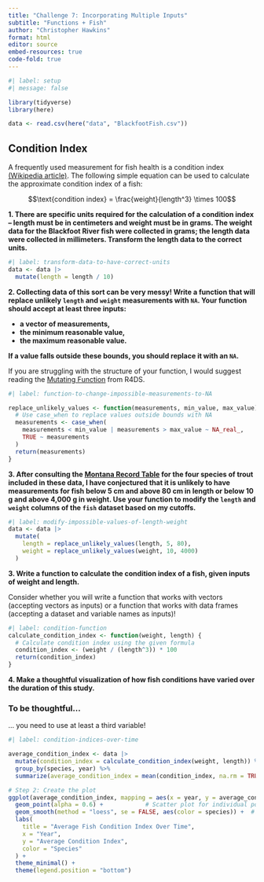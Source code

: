 ```yaml
---
title: "Challenge 7: Incorporating Multiple Inputs"
subtitle: "Functions + Fish"
author: "Christopher Hawkins"
format: html
editor: source
embed-resources: true
code-fold: true
---
```


```r
#| label: setup
#| message: false

library(tidyverse)
library(here)

data <- read.csv(here("data", "BlackfootFish.csv"))
```

## Condition Index

A frequently used measurement for fish health is a condition index [(Wikipedia article)](https://en.wikipedia.org/wiki/Condition_index_in_fish). The following
simple equation can be used to calculate the approximate condition index of a
fish:

$$\text{condition index} = \frac{weight}{length^3} \times 100$$

**1. There are specific units required for the calculation of a condition index -- length must be in centimeters and weight must be in grams. The weight data for the Blackfoot River fish were collected in grams; the length data were collected in millimeters. Transform the length data to the correct units.**

```r
#| label: transform-data-to-have-correct-units
data <- data |>
  mutate(length = length / 10)
```

**2. Collecting data of this sort can be very messy! Write a function that will replace unlikely `length` and `weight` measurements with `NA`. Your function should accept at least three inputs:**

+ **a vector of measurements,**
+ **the minimum reasonable value,**
+ **the maximum reasonable value.**

**If a value falls outside these bounds, you should replace it with an `NA`.**

::: callout-tip
If you are struggling with the structure of your function, I would suggest reading the [Mutating Function](https://r4ds.hadley.nz/functions.html#mutate-functions) from R4DS.
:::

```r
#| label: function-to-change-impossible-measurements-to-NA

replace_unlikely_values <- function(measurements, min_value, max_value) {
  # Use case_when to replace values outside bounds with NA
  measurements <- case_when(
    measurements < min_value | measurements > max_value ~ NA_real_,
    TRUE ~ measurements
  )
  return(measurements)
}
```

**3. After consulting the [Montana Record Table](https://fwp.mt.gov/fish/anglingData/records) for the four species of trout included in these data, I have conjectured that it is unlikely to have measurements for fish below 5 cm and above 80 cm in length or below 10 g and above 4,000 g in weight. Use your function to modify the `length` and `weight` columns of the `fish` dataset based on my cutoffs.**

```r
#| label: modify-impossible-values-of-length-weight
data <- data |>
  mutate(
    length = replace_unlikely_values(length, 5, 80),
    weight = replace_unlikely_values(weight, 10, 4000)
  )
```

**3. Write a function to calculate the condition index of a fish, given inputs of weight and length.**

::: callout-warning
Consider whether you will write a function that works with vectors (accepting
vectors as inputs) or a function that works with data frames (accepting a 
dataset and variable names as inputs)!
:::

```r
#| label: condition-function
calculate_condition_index <- function(weight, length) {
  # Calculate condition index using the given formula
  condition_index <- (weight / (length^3)) * 100
  return(condition_index)
}
```

**4. Make a thoughtful visualization of how fish conditions have varied over the duration of this study.**

::: callout-warning
### To be thoughtful...

... you need to use at least a third variable!
:::

```r
#| label: condition-indices-over-time

average_condition_index <- data |>
  mutate(condition_index = calculate_condition_index(weight, length)) %>%
  group_by(species, year) %>%
  summarize(average_condition_index = mean(condition_index, na.rm = TRUE), .groups = "drop")

# Step 2: Create the plot
ggplot(average_condition_index, mapping = aes(x = year, y = average_condition_index, color = species)) +
  geom_point(alpha = 0.6) +            # Scatter plot for individual points
  geom_smooth(method = "loess", se = FALSE, aes(color = species)) +  # Smoothing curve by species
  labs(
    title = "Average Fish Condition Index Over Time",
    x = "Year",
    y = "Average Condition Index",
    color = "Species"
  ) +
  theme_minimal() +
  theme(legend.position = "bottom")


```
